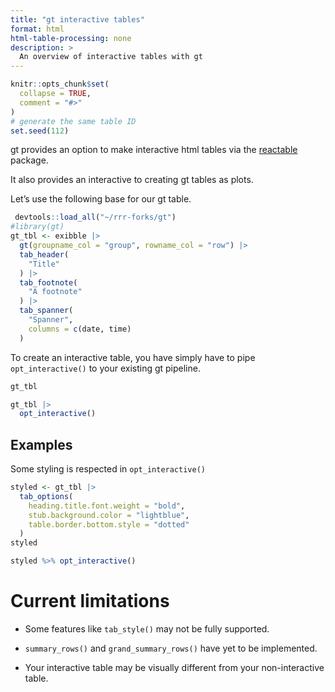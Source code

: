 ```yaml
---
title: "gt interactive tables"
format: html
html-table-processing: none
description: >
  An overview of interactive tables with gt
---
```


```r
knitr::opts_chunk$set(
  collapse = TRUE,
  comment = "#>"
)
# generate the same table ID
set.seed(112)
```

gt provides an option to make interactive html tables via the [reactable](https://glin.github.io/reactable/index.html) package.

It also provides an interactive to creating gt tables as plots.

Let's use the following base for our gt table.

```r
 devtools::load_all("~/rrr-forks/gt")
#library(gt)
gt_tbl <- exibble |>
  gt(groupname_col = "group", rowname_col = "row") |>
  tab_header(
    "Title"
  ) |>
  tab_footnote(
    "A footnote"
  ) |>
  tab_spanner(
    "Spanner",
    columns = c(date, time)
  )
```

To create an interactive table, you have simply have to pipe `opt_interactive()` to your existing gt pipeline.

```r
gt_tbl
```

```r
gt_tbl |>
  opt_interactive()
```

## Examples

Some styling is respected in `opt_interactive()`

```r
styled <- gt_tbl |>
  tab_options(
    heading.title.font.weight = "bold",
    stub.background.color = "lightblue", 
    table.border.bottom.style = "dotted"
  )
styled
```

```r
styled %>% opt_interactive()
```

# Current limitations

-   Some features like `tab_style()` may not be fully supported.

-   `summary_rows()` and `grand_summary_rows()` have yet to be implemented.

-   Your interactive table may be visually different from your non-interactive table.
